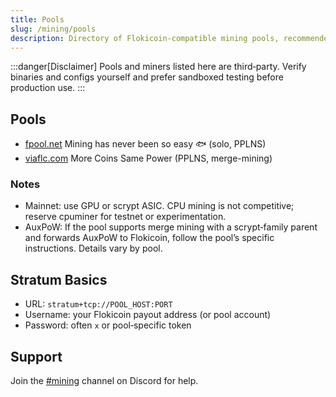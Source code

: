 ```yaml
---
title: Pools
slug: /mining/pools
description: Directory of Flokicoin-compatible mining pools, recommended scrypt miners, Stratum basics, and safety tips.
---
```


:::danger[Disclaimer]
Pools and miners listed here are third‑party. Verify binaries and configs yourself and prefer sandboxed testing before production use.
:::

## Pools
- [fpool.net](https://fpool.net) Mining has never been so easy 🐟 (solo, PPLNS)
- [viaflc.com](https://viaflc.com) More Coins Same Power (PPLNS, merge-mining)


### Notes
- Mainnet: use GPU or scrypt ASIC. CPU mining is not competitive; reserve cpuminer for testnet or experimentation.
- AuxPoW: If the pool supports merge mining with a scrypt‑family parent and forwards AuxPoW to Flokicoin, follow the pool’s specific instructions. Details vary by pool.


## Stratum Basics
- URL: `stratum+tcp://POOL_HOST:PORT`
- Username: your Flokicoin payout address (or pool account)
- Password: often `x` or pool‑specific token

## Support
Join the [#mining](https://flokicoin.org/discord) channel on Discord for help.
